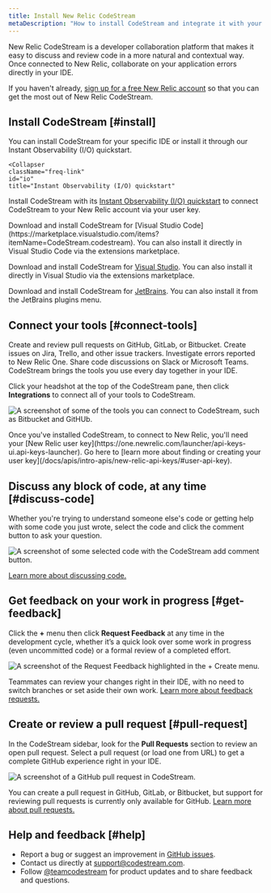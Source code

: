 ```yaml
---
title: Install New Relic CodeStream
metaDescription: "How to install CodeStream and integrate it with your New Relic account."
---
```


New Relic CodeStream is a developer collaboration platform that makes it easy to discuss and review code in a more natural and contextual way. Once connected to New Relic, collaborate on your application errors directly in your IDE.

If you haven't already, [sign up for a free New Relic account](https://newrelic.com/signup) so that you can get the most out of New Relic CodeStream.

## Install CodeStream [#install]

You can install CodeStream for your specific IDE or install it through our Instant Observability (I/O) quickstart.

<CollapserGroup>
  
    <Collapser
    className="freq-link"
    id="io"
    title="Instant Observability (I/O) quickstart"
  >
  Install CodeStream with its [Instant Observability (I/O) quickstart](https://developer.newrelic.com/instant-observability/codestream/29bd9a4a-1c19-4219-9694-0942f6411ce7) to connect CodeStream to your New Relic account via your user key.

  </Collapser>
  <Collapser
    className="freq-link"
    id="vscode"
    title="Visual Studio Code"
  >
    Download and install CodeStream for [Visual Studio Code](https://marketplace.visualstudio.com/items?itemName=CodeStream.codestream). You can also install it directly in Visual Studio Code via the extensions marketplace.
  </Collapser>
    <Collapser
    className="freq-link"
    id="visual-studio"
    title="Visual Studio"
  >

  Download and install CodeStream for [Visual Studio](https://marketplace.visualstudio.com/items?itemName=CodeStream.codestream-vs). You can also install it directly in Visual Studio via the extensions marketplace.

  </Collapser>
    <Collapser
    className="freq-link"
    id="jetbrains"
    title="JetBrains"
  >

  Download and install CodeStream for [JetBrains](https://plugins.jetbrains.com/plugin/12206-codestream). You can also install it from the JetBrains plugins menu.

  </Collapser>
</CollapserGroup>


## Connect your tools [#connect-tools]

Create and review pull requests on GitHub, GitLab, or Bitbucket. Create issues on Jira, Trello, and other issue trackers. Investigate errors reported to New Relic One. Share code discussions on Slack or Microsoft Teams. CodeStream brings the tools you use every day together in your IDE. 

Click your headshot at the top of the CodeStream pane, then click **Integrations** to connect all of your tools to CodeStream.

![A screenshot of some of the tools you can connect to CodeStream, such as Bitbucket and GitHUb.](./images/QS-Integrations.png "Some of the tools you can connect to CodeStream, such as Bitbucket and GitHUb.")

<Callout variant="tip">
Once you've installed CodeStream, to connect to New Relic, you'll need your [New Relic user key](https://one.newrelic.com/launcher/api-keys-ui.api-keys-launcher). Go here to [learn more about finding or creating your user key](/docs/apis/intro-apis/new-relic-api-keys/#user-api-key).
</Callout>

## Discuss any block of code, at any time [#discuss-code]

Whether you're trying to understand someone else's code or getting help with some code you just wrote, select the code and click the comment button to ask your question.

![A screenshot of some selected code with the CodeStream add comment button.](./images/QS-DiscussCode1.png "Some selected code with the CodeStream add comment button. Use this to discuss and collaborate on code in your repository.")

[Learn more about discussing code.](/docs/codestream/how-use-codestream/discuss-code)

## Get feedback on your work in progress [#get-feedback]

Click the **+** menu then click **Request Feedback** at any time in the development cycle, whether it’s a quick look over some work in progress (even uncommitted code) or a formal review of a completed effort.

![A screenshot of the Request Feedback highlighted in the + Create menu.](./images/QS-FeedbackRequest2.png "The Request Feedback highlighted in the + Create menu.")

Teammates can review your changes right in their IDE, with no need to switch branches or set aside their own work. [Learn more about feedback requests.](/docs/codestream/how-use-codestream/feedback-requests)

## Create or review a pull request [#pull-request]

In the CodeStream sidebar, look for the **Pull Requests** section to review an open pull request. Select a pull request (or load one from URL) to get a complete GitHub experience right in your IDE.

![A screenshot of a GitHub pull request in CodeStream.](./images/QS-PullRequest.png "A GitHub pull request in CodeStream.")

You can create a pull request in GitHub, GitLab, or Bitbucket, but support for reviewing pull requests is currently only available for GitHub. [Learn more about pull requests.](/docs/codestream/how-use-codestream/pull-requests/)

## Help and feedback [#help]

* Report a bug or suggest an improvement in [GitHub issues](https://github.com/TeamCodeStream/CodeStream/issues).
* Contact us directly at [support@codestream.com](mailto:support@codestream.com).
* Follow [@teamcodestream](http://twitter.com/teamcodestream) for product updates and to share feedback and questions.